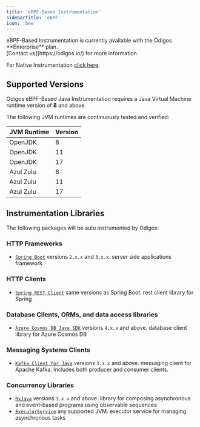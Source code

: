 ```yaml
---
title: 'eBPF-Based Instrumentation'
sidebarTitle: 'eBPF'
icon: 'bee'
---
```



<Info>
  eBPF-Based Instrumentation is currently available with the Odigos **Enterprise** plan.<br />
  [Contact us](https://odigos.io/) for more information.

  For Native Instrumentation [click here](/instrumentations/java/native).
</Info>

## Supported Versions

Odigos eBPF-Based Java Instrumentation requires a Java Virtual Machine runtime version of **8** and above.

<EbpfKernelVersionNote />

The following JVM runtimes are continuously tested and verified:

| JVM Runtime | Version |
| ----------- | ------- |
| OpenJDK     | 8       |
| OpenJDK     | 11      |
| OpenJDK     | 17      |
| Azul Zulu   | 8       |
| Azul Zulu   | 11      |
| Azul Zulu   | 17      |

## Instrumentation Libraries

The following packages will be auto instrumented by Odigos:

### HTTP Frameworks

- [`Spring Boot`](https://spring.io/projects/spring-boot) versions `2.x.x` and `3.x.x`. server side applications framework

### HTTP Clients

- [`Spring REST Client`](https://docs.spring.io/spring-framework/reference/integration/rest-clients.html) same versions as Spring Boot. rest client library for Spring

### Database Clients, ORMs, and data access libraries

- [`Azure Cosmos DB Java SDK`](https://github.com/Azure/azure-sdk-for-java/tree/main/sdk/cosmos/azure-cosmos) versions `4.x.x` and above. database client library for Azure Cosmos DB

### Messaging Systems Clients

- [`Kafka Client for Java`](https://kafka.apache.org/) versions `3.x.x` and above. messaging client for Apache Kafka. Includes both producer and consumer clients.

### Concurrency Libraries

- [`RxJava`](https://github.com/ReactiveX/RxJava) versions `3.x.x` and above. library for composing asynchronous and event-based programs using observable sequences
- [`ExecutorService`](https://docs.oracle.com/javase/8/docs/api/java/util/concurrent/ExecutorService.html) any supported JVM. executor service for managing asynchronous tasks
